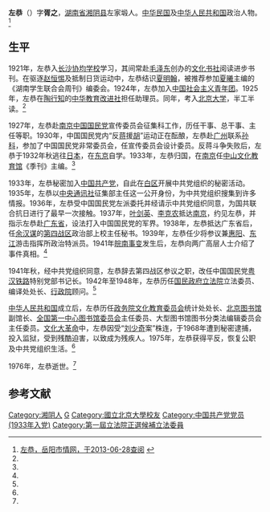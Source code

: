 '''左恭'''（{{bd|1905年||1976年|}}）字'''胥之'''，[[湖南省|湖南省]][[湘阴县|湘阴县]]左家塅人。[[中华民国|中华民国]]及[[中华人民共和国|中华人民共和国]]政治人物。<ref name=yysqw>[http://www.yysqw.gov.cn/Html/11/0/14183670.html 左恭，岳阳市情网，于2013-06-28查阅] {{webarchive|url=https://web.archive.org/web/20090308014910/http://www.yysqw.gov.cn/Html/11/0/14183670.html |date=2009-03-08 }}</ref>

==生平==
1921年，左恭入[[长沙|长沙]][[协均学校|协均学校]]学习，其间常赴[[毛泽东|毛泽东]]创办的[[文化书社|文化书社]]阅读进步书刊。在驱逐[[赵恒惕|赵恒惕]]及抵制日货运动中，左恭结识[[夏明翰|夏明翰]]，被推荐参加[[夏曦|夏曦]]主编的《湖南学生联合会周刊》编委会。1924年，左恭加入[[中国社会主义青年团|中国社会主义青年团]]。1925年，左恭在[[陶行知|陶行知]]的[[中华教育改进社|中华教育改进社]]担任助理员。同年，考入[[北京大学|北京大学]]，半工半读。<ref name=yysqw/>

1927年，左恭赴[[南京|南京]][[中国国民党|中国国民党]]宣传委员会征集科工作，历任干事、总干事、主任等职。1930年，中国国民党内“反[[蒋介石|蒋]]援[[胡汉民|胡]]”运动正在酝酿，左恭赴[[广州|广州]]联系[[孙科|孙科]]，参加了中国国民党非常委员会，任宣传委员会设计委员。反蒋斗争失败后，左恭于1932年秋逃往[[日本|日本]]，在[[东京|东京]]自学。1933年，左恭归国，在[[南京|南京]]任[[中山文化教育馆|中山文化教育馆]]《季刊》主编。<ref name=yysqw/>

1933年，左恭秘密加入[[中国共产党|中国共产党]]，自此在[[白区|白区]]开展中共党组织的秘密活动。1935年，左恭以[[中央通讯社|中央通讯社]]征集部主任这一公开身份，为中共党组织搜集到许多情报。1936年，左恭受中国国民党左派委托并经请示中共党组织同意，为国共联合抗日进行了最早一次接触。1937年，[[叶剑英|叶剑英]]、[[李克农|李克农]]抵达[[南京|南京]]，约见左恭，并指示左恭赴[[广东省|广东省]]，设法打入中国国民党的军界。1938年，左恭抵达广东省后，任[[余汉谋|余汉谋]]的[[抗日战争第四战区|第四战区]]政治部上校主任秘书。1939年，左恭任少将参议兼[[惠阳|惠阳]]、[[东江|东江]]游击指挥所政治特派员。1941年[[皖南事变|皖南事变]]发生后，左恭向两广高层人士介绍了事件真相。<ref name=yysqw/>

1941年秋，经中共党组织同意，左恭辞去第四战区参议之职，改任中国国民党[[粤汉铁路|粤汉铁路]]特别党部书记长。1942年至1948年，左恭历任[[国民政府|国民政府]][[立法院|立法院]]立法委员、编译处处长、[[行政院|行政院]]顾问。<ref name=yysqw/>

[[中华人民共和国|中华人民共和国]]成立后，左恭历任[[政务院文化教育委员会|政务院文化教育委员会]]统计处处长、[[北京图书馆|北京图书馆]]副馆长、[[全国第一中心图书馆委员会|全国第一中心图书馆委员会]]主任委员、大型图书馆图书分类法编辑委员会主任委员。[[文化大革命|文化大革命]]中，左恭因受“[[刘少奇|刘少奇]]案”株连，于1968年遭到秘密逮捕，投入监狱，受到残酷迫害，以致成为残疾人。1975年，左恭获得平反，恢复公职及中共党组织生活。<ref name=yysqw/>

1976年，左恭逝世。<ref name=yysqw/>

==参考文献==
{{reflist}}

{{中国近现代文学}}
{{第4屆中華民國訓政時期立法委員名單}}
{{DEFAULTSORT:Zuo左}}
[[Category:湘阴人|Category:湘阴人]]
[[Category:左姓|G]]
[[Category:國立北京大學校友|Category:國立北京大學校友]]
[[Category:中国共产党党员_(1933年入党)|Category:中国共产党党员 (1933年入党)]]
[[Category:第一屆立法院正選候補立法委員|Category:第一屆立法院正選候補立法委員]]